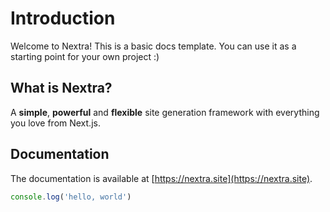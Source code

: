 
# Introduction

Welcome to Nextra! This is a basic docs template. You can use it as a starting point for your own project :)

## What is Nextra?

A **simple**, **powerful** and **flexible** site generation framework with everything you love from Next.js.

## Documentation

The documentation is available at [https://nextra.site](https://nextra.site).

<div style={{ display: 'flex', flexDirection: 'row' }}>
    <CardLink title="결제위젯 연동" description="최초 연동 후 코드 없이 운영하기" />
    <CardLink title="결제위젯 연동" description="최초 연동 후 코드 없이 운영하기" />
</div>


```js
console.log('hello, world')
```
